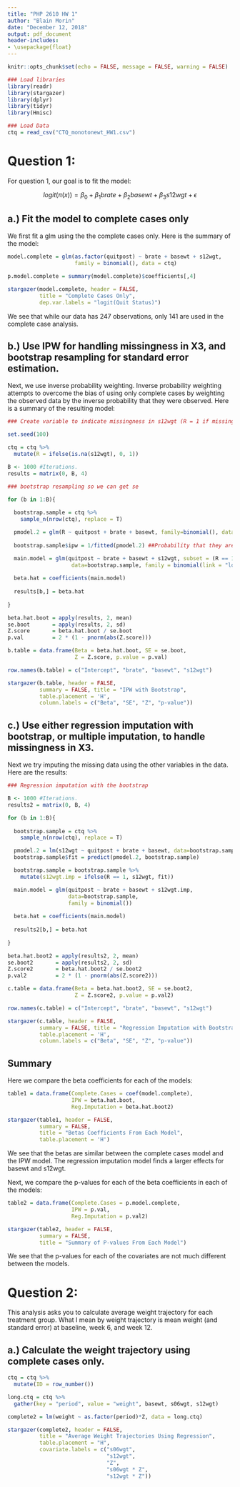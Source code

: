 ```yaml
---
title: "PHP 2610 HW 1"
author: "Blain Morin"
date: "December 12, 2018"
output: pdf_document
header-includes:
- \usepackage{float}
---
```


```r

knitr::opts_chunk$set(echo = FALSE, message = FALSE, warning = FALSE)

### Load libraries
library(readr)
library(stargazer)
library(dplyr)
library(tidyr)
library(Hmisc)


```

```r

### Load Data 
ctq = read_csv("CTQ_monotonewt_HW1.csv")


```

# Question 1:

For question 1, our goal is to fit the model:

$$ logit( \pi(x)) = \beta_0 + \beta_1brate + \beta_2basewt + \beta_3s12wgt + \epsilon  $$

## a.) Fit the model to complete cases only

We first fit a glm using the the complete cases only. Here is the summary of the model:

```r

model.complete = glm(as.factor(quitpost) ~ brate + basewt + s12wgt, 
                     family = binomial(), data = ctq)

p.model.complete = summary(model.complete)$coefficients[,4]

stargazer(model.complete, header = FALSE,
          title = "Complete Cases Only",
          dep.var.labels = "logit(Quit Status)")


```

We see that while our data has 247 observations, only 141 are used in the complete case analysis. 

## b.) Use IPW for handling missingness in X3, and bootstrap resampling for standard error estimation.

Next, we use inverse probability weighting. Inverse probability weighting attempts to overcome the bias of using only complete cases by weighting the observed data by the inverse probability that they were observed. Here is a summary of the resulting model:

```r

### Create variable to indicate missingness in s12wgt (R = 1 if missing)

set.seed(100)

ctq = ctq %>%
  mutate(R = ifelse(is.na(s12wgt), 0, 1))

B <- 1000 #Iterations.
results = matrix(0, B, 4)

### bootstrap resampling so we can get se

for (b in 1:B){
  
  bootstrap.sample = ctq %>% 
    sample_n(nrow(ctq), replace = T)

  pmodel.2 = glm(R ~ quitpost + brate + basewt, family=binomial(), data=bootstrap.sample)
  
  bootstrap.sample$ipw = 1/fitted(pmodel.2) ##Probability that they are observed

  main.model = glm(quitpost ~ brate + basewt + s12wgt, subset = (R == 1), weights = ipw,
                    data=bootstrap.sample, family = binomial(link = "logit"))
  
  beta.hat = coefficients(main.model)
  
  results[b,] = beta.hat
  
}

beta.hat.boot = apply(results, 2, mean)
se.boot       = apply(results, 2, sd)
Z.score       = beta.hat.boot / se.boot
p.val         = 2 * (1 - pnorm(abs(Z.score)))


```

```r

b.table = data.frame(Beta = beta.hat.boot, SE = se.boot,
                     Z = Z.score, p.value = p.val)

row.names(b.table) = c("Intercept", "brate", "basewt", "s12wgt")

stargazer(b.table, header = FALSE,
          summary = FALSE, title = "IPW with Bootstrap",
          table.placement = 'H',
          column.labels = c("Beta", "SE", "Z", "p-value"))

```

## c.) Use either regression imputation with bootstrap, or multiple imputation, to handle missingness in X3.

Next we try imputing the missing data using the other variables in the data. Here are the results:


```r

### Regression imputation with the bootstrap

B <- 1000 #Iterations.
results2 = matrix(0, B, 4)

for (b in 1:B){
  
  bootstrap.sample = ctq %>% 
    sample_n(nrow(ctq), replace = T)

  pmodel.2 = lm(s12wgt ~ quitpost + brate + basewt, data=bootstrap.sample, subset = (R==1))
  bootstrap.sample$fit = predict(pmodel.2, bootstrap.sample)

  bootstrap.sample = bootstrap.sample %>% 
    mutate(s12wgt.imp = ifelse(R == 1, s12wgt, fit))

  main.model = glm(quitpost ~ brate + basewt + s12wgt.imp, 
                   data=bootstrap.sample, 
                   family = binomial())
 
  beta.hat = coefficients(main.model)
  
  results2[b,] = beta.hat
  
}

```

```r

beta.hat.boot2 = apply(results2, 2, mean)
se.boot2       = apply(results2, 2, sd)
Z.score2       = beta.hat.boot2 / se.boot2
p.val2         = 2 * (1 - pnorm(abs(Z.score2)))

c.table = data.frame(Beta = beta.hat.boot2, SE = se.boot2,
                     Z = Z.score2, p.value = p.val2)

row.names(c.table) = c("Intercept", "brate", "basewt", "s12wgt")

stargazer(c.table, header = FALSE,
          summary = FALSE, title = "Regression Imputation with Bootstrap Samples",
          table.placement = 'H',
          column.labels = c("Beta", "SE", "Z", "p-value"))

```

## Summary 

Here we compare the beta coefficients for each of the models:

```r

table1 = data.frame(Complete.Cases = coef(model.complete),
                    IPW = beta.hat.boot,
                    Reg.Imputation = beta.hat.boot2)

stargazer(table1, header = FALSE,
          summary = FALSE, 
          title = "Betas Coefficients From Each Model",
          table.placement = 'H')

```

We see that the  betas are similar between the complete cases model and the IPW model. The regression imputation model finds a larger effects for basewt and s12wgt. 

Next, we compare the p-values for each of the beta coefficients in each of the models:

```r

table2 = data.frame(Complete.Cases = p.model.complete,
                    IPW = p.val,
                    Reg.Imputation = p.val2)

stargazer(table2, header = FALSE,
          summary = FALSE,
          title = "Summary of P-values From Each Model")

```

We see that the p-values for each of the covariates are not much different between the models. 

# Question 2:  

This analysis asks you to calculate average weight trajectory for each treatment group. What I mean by weight trajectory is mean weight (and standard error) at baseline, week 6, and week 12.

## a.)  Calculate the weight trajectory using complete cases only.

```r

ctq = ctq %>% 
  mutate(ID = row_number())

long.ctq = ctq %>%
  gather(key = "period", value = "weight", basewt, s06wgt, s12wgt)

complete2 = lm(weight ~ as.factor(period)*Z, data = long.ctq)

stargazer(complete2, header = FALSE,
          title = "Average Weight Trajectories Using Regression",
          table.placement = "H",
          covariate.labels = c("s06wgt",
                               "s12wgt",
                               "Z",
                               "s06wgt * Z",
                               "s12wgt * Z"))

```




